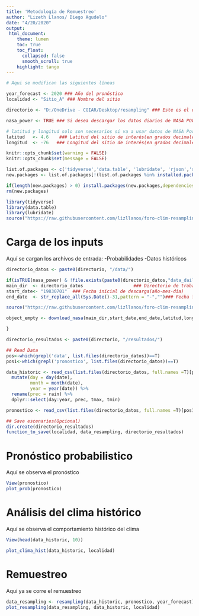 ```yaml
---
title: 'Metodología de Remuestreo'
author: "Lizeth Llanos/ Diego Agudelo"
date: "4/20/2020"
output: 
 html_document:
    theme: lumen
    toc: true
    toc_float:
      collapsed: false
      smooth_scroll: true
    highlight: tango
---
```


```r
# Aqui se modifican las siguientes líneas

year_forecast <- 2020 ### Año del pronóstico
localidad <- "Sitio_A" ### Nombre del sitio

directorio <- "D:/OneDrive - CGIAR/Desktop/resampling" ### Este es el directorio donde se tienen los archivos de entrada y donde se guardarán los resultados

nasa_power <- TRUE ### Si desea descargar los datos diarios de NASA POWER ponga TRUE. Si ud desea trabajar con datos observados ponga FALSE

# latitud y longitud solo son necesarios si va a usar datos de NASA Power, de lo contrario puede omitirlos
latitud   <- 4.6    ### Latitud del sitio de interés(en grados decimales)
longitud  <- -76   ### Longitud del sitio de interés(en grados decimales)
```









```r
knitr::opts_chunk$set(warning = FALSE)
knitr::opts_chunk$set(message = FALSE)

list.of.packages <- c('tidyverse','data.table', 'lubridate', 'rjson','stringr')
new.packages <- list.of.packages[!(list.of.packages %in% installed.packages()[,"Package"])]

if(length(new.packages) > 0) install.packages(new.packages,dependencies = TRUE)
rm(new.packages)

library(tidyverse)
library(data.table)
library(lubridate)
source("https://raw.githubusercontent.com/lizllanos/foro-clim-resampling/master/resampling.R", encoding = "UTF-8")
```

# Carga de los inputs

Aquí se cargan los archivos de entrada:
-Probabilidades
-Datos históricos

```r
directorio_datos <- paste0(directorio, "/data/")

if(isTRUE(nasa_power) & !file.exists(paste0(directorio_datos,"data_daily_nasa.csv"))){
main_dir  <- directorio_datos                   ### Directorio de trabajo 
start_date<- "19830701"  ### Fecha inicial de descarga(año-mes-día)
end_date  <- str_replace_all(Sys.Date()-31,pattern = "-","")### Fecha final de descarga(año-mes-día)

source("https://raw.githubusercontent.com/lizllanos/foro-clim-resampling/master/donwload_nasa_daily.R", encoding = "UTF-8")

object_empty <- download_nasa(main_dir,start_date,end_date,latitud,longitud)

}


```



```r
directorio_resultados <- paste0(directorio, "/resultados/")

## Read Data
pos<-which(grepl('data', list.files(directorio_datos))==T)
pos1<-which(grepl('pronostico', list.files(directorio_datos))==T)

data_historic <- read_csv(list.files(directorio_datos, full.names =T)[pos]) %>% 
  mutate(day = day(date), 
         month = month(date),
         year = year(date)) %>%
  rename(prec = rain) %>%
  dplyr::select(day:year, prec, tmax, tmin)

pronostico <- read_csv(list.files(directorio_datos, full.names =T)[pos1])

## Save escenaries(Opcional)
dir.create(directorio_resultados)
function_to_save(localidad, data_resampling, directorio_resultados)

```


# Pronóstico probabilistico

Aquí se observa el pronóstico

```r
View(pronostico)
plot_prob(pronostico)

```

# Análisis del clima histórico
Aquí se observa el comportamiento histórico del clima

```r
View(head(data_historic, 10))

plot_clima_hist(data_historic, localidad)

```

# Remuestreo

Aquí ya se corre el remuestreo
```r
data_resampling <- resampling(data_historic, pronostico, year_forecast)
plot_resampling(data_resampling, data_historic, localidad)

```

